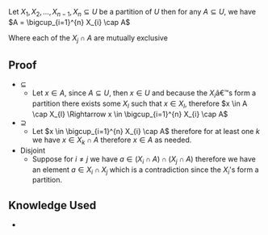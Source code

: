 Let <math display="inline">X_{1} , X_{2} , \dotsc  , X_{n - 1} , X_{n} \subseteq U</math> be a partition of <math display="inline">U</math> then for any <math display="inline">A \subseteq U</math>, we have <math display="block">A = \bigcup_{i=1}^{n} X_{i} \cap A</math>

Where each of the <math display="inline">X_{j} \cap A</math> are mutually exclusive

== Proof ==
*<math display="inline">\subseteq</math>
** Let <math display="inline">x \in A</math>, since <math display="inline">A \subseteq U</math>, then <math display="inline">x \in U</math> and because the <math display="inline">X_{i}</math>â€™s form a partition there exists some <math display="inline">X_{l}</math> such that <math display="inline">x \in X_{l}</math>, therefore <math display="inline">x \in A \cap X_{l} \Rightarrow x \in \bigcup_{i=1}^{n} X_{i} \cap A</math>
*<math display="inline">\supseteq</math>
** Let <math display="inline">x \in \bigcup_{i=1}^{n} X_{i} \cap A</math> therefore for at least one <math display="inline">k</math> we have <math display="inline">x \in X_{k} \cap A</math> therefore <math display="inline">x \in A</math> as needed.
* Disjoint
** Suppose for <math display="inline">i \neq j</math> we have <math display="inline">a \in \left( X_{i} \cap A\right) \cap \left( X_{j} \cap A \right)</math> therefore we have an element <math display="inline">a \in X_{i} \cap X_{j}</math> which is a contradiction since the <math display="inline">X_{i}</math>'s form a partition.

== Knowledge Used ==
* {{link|target=Partition}}

{{Knowledge Metadata|Set Theory|Proposition}}